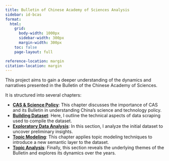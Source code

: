 ```yaml
---
title: Bulletin of Chinese Academy of Sciences Analysis
sidebar: id-bcas
format:
  html:
    grid: 
      body-width: 1000px
      sidebar-width: 300px
      margin-width: 300px
    toc: false
    page-layout: full

reference-location: margin
citation-location: margin
---
```


This project aims to gain a deeper understanding of the dynamics and narratives presented in the Bulletin of the Chinese Academy of Sciences.

It is structured into several chapters:

- [**CAS & Science Policy**](about_bcas.qmd): This chapter discusses the importance of CAS and its Bulletin in understanding China's science and technology policy.
- [**Building Dataset**](bcas_dataset_scraping_quarto.ipynb): Here, I outline the technical aspects of data scraping used to compile the dataset.
- [**Exploratory Data Analysis**](bcas_eda.ipynb): In this section, I analyze the initial dataset to uncover preliminary insights.
- [**Topic Modeling**](bcas_topic_model.ipynb): This chapter applies topic modeling techniques to introduce a new semantic layer to the dataset.
- [**Topic Analysis**](bcas_topic_analysis.ipynb): Finally, this section reveals the underlying themes of the Bulletin and explores its dynamics over the years.